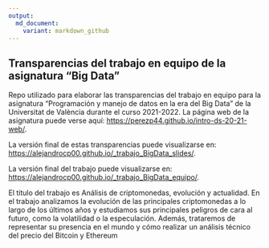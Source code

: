 ---
output: 
  md_document:
    variant: markdown_github
---

## Transparencias del trabajo en equipo de la asignatura "Big Data"

<!-- El párrafo de abajo has de dejarlo tal cual. NO HAS DE CAMBIAR NADA!!-->

Repo utilizado para elaborar las transparencias del trabajo en equipo para la asignatura "Programación y manejo de datos en la era del Big Data" de la Universitat de València durante el curso 2021-2022. La página web de la asignatura puede verse aquí: <https://perezp44.github.io/intro-ds-20-21-web/>.

<!-- En la linea de abajo TIENES QUE SUSTITUIR "perezp44" por tu usuario de Github-->

La versión final de estas transparencias puede visualizarse en: <https://alejandrocp00.github.io/_trabajo_BigData_slides/>.


<!-- En la linea de abajo TIENES QUE SUSTITUIR (otra vez) "perezp44" por tu usuario de Github-->

La versión final del trabajo puede visualizarse en: <https://alejandrocp00.github.io/_trabajo_BigData_equipo/>.



<!-- Abajo podéis escribir lo que queráis, igual un resumen del trabajo, o ..., o ... pero al menos, tenéis que poner el título del trabajo y el nombre de los componentes del equipo-->

El título del trabajo es  Análisis de criptomonedas, evolución y actualidad.  En el trabajo analizamos la evolución de las principales criptomonedas a lo largo de los últimos años y estudiamos sus principales peligros de cara al futuro, como la volatilidad o la especulación.
Además, trataremos de representar su presencia en el mundo y cómo realizar un análisis técnico del precio del Bitcoin y Ethereum

<!-- Finalmente, acuérdate que cuando hayas hecho los cambios y hayas dejado este archivo como hayáis decidido, TENEIS que knittearlo para que los cambios se actualicen en el fichero Readme.md, que es el que finalmente se visualizará en Github-->


